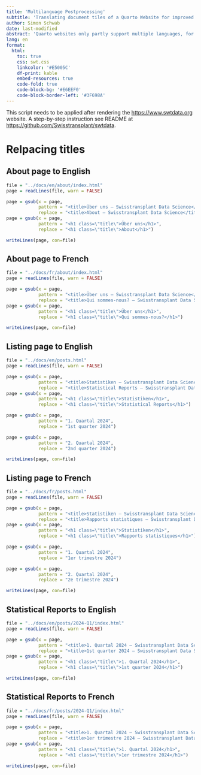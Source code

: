 ```yaml
---
title: 'Multilanguage Postprocessing'
subtitle: 'Translating document tiles of a Quarto Website for improved multilingual support'
author: Simon Schwab
date: last-modified
abstract: 'Quarto websites only partly support multiple languages, for example, document titles and descriptions in the yaml header have no multilingual support. This document is a workaound and will translate document titles by reading the html files, translating the tiltes, and overwriten the html file.'
lang: en
format:
  html:
    toc: true
    css: swt.css
    linkcolor: '#E5005C'
    df-print: kable
    embed-resources: true
    code-fold: true
    code-block-bg: '#E6EEF0'
    code-block-border-left: '#3F698A'
---
```


::: {.callout-note}
This script needs to be applied after rendering the <https://www.swtdata.org> website. A step-by-step instruction see README at <https://github.com/Swisstransplant/swtdata>.
:::

# Relpacing titles

## About page to English

```r
file = "../docs/en/about/index.html"
page = readLines(file, warn = FALSE)

page = gsub(x = page,
            pattern = "<title>Über uns – Swisstransplant Data Science</title>",
            replace = "<title>About – Swisstransplant Data Science</title>")
page = gsub(x = page,
            pattern = "<h1 class=\"title\">Über uns</h1>", 
            replace = "<h1 class=\"title\">About</h1>")

writeLines(page, con=file)
```

## About page to French

```r
file = "../docs/fr/about/index.html"
page = readLines(file, warn = FALSE)

page = gsub(x = page,
            pattern = "<title>Über uns – Swisstransplant Data Science</title>",
            replace = "<title>Qui sommes-nous? – Swisstransplant Data Science</title>")
page = gsub(x = page,
            pattern = "<h1 class=\"title\">Über uns</h1>", 
            replace = "<h1 class=\"title\">Qui sommes-nous?</h1>")

writeLines(page, con=file)
```

## Listing page to English

```r
file = "../docs/en/posts.html"
page = readLines(file, warn = FALSE)

page = gsub(x = page,
            pattern = "<title>Statistiken – Swisstransplant Data Science</title>",
            replace = "<title>Statistical Reports – Swisstransplant Data Science</title>")
page = gsub(x = page,
            pattern = "<h1 class=\"title\">Statistiken</h1>", 
            replace = "<h1 class=\"title\">Statistical Reports</h1>")

page = gsub(x = page,
            pattern = "1. Quartal 2024", 
            replace = "1st quarter 2024")

page = gsub(x = page,
            pattern = "2. Quartal 2024", 
            replace = "2nd quarter 2024")

writeLines(page, con=file)
```

## Listing page to French

```r
file = "../docs/fr/posts.html"
page = readLines(file, warn = FALSE)

page = gsub(x = page,
            pattern = "<title>Statistiken – Swisstransplant Data Science</title>",
            replace = "<title>Rapports statistiques – Swisstransplant Data Science</title>")
page = gsub(x = page,
            pattern = "<h1 class=\"title\">Statistiken</h1>", 
            replace = "<h1 class=\"title\">Rapports statistiques</h1>")

page = gsub(x = page,
            pattern = "1. Quartal 2024", 
            replace = "1er trimestre 2024")

page = gsub(x = page,
            pattern = "2. Quartal 2024", 
            replace = "2e trimestre 2024")

writeLines(page, con=file)
```

## Statistical Reports to English

```r
file = "../docs/en/posts/2024-Q1/index.html"
page = readLines(file, warn = FALSE)

page = gsub(x = page,
            pattern = "<title>1. Quartal 2024 – Swisstransplant Data Science</title>",
            replace = "<title>1st quarter 2024 – Swisstransplant Data Science</title>")
page = gsub(x = page,
            pattern = "<h1 class=\"title\">1. Quartal 2024</h1>", 
            replace = "<h1 class=\"title\">1st quarter 2024</h1>")

writeLines(page, con=file)
```

## Statistical Reports to French

```r
file = "../docs/fr/posts/2024-Q1/index.html"
page = readLines(file, warn = FALSE)

page = gsub(x = page,
            pattern = "<title>1. Quartal 2024 – Swisstransplant Data Science</title>", 
            replace = "<title>1er trimestre 2024 – Swisstransplant Data Science</title>")
page = gsub(x = page,
            pattern = "<h1 class=\"title\">1. Quartal 2024</h1>", 
            replace = "<h1 class=\"title\">1er trimestre 2024</h1>")

writeLines(page, con=file)
```
